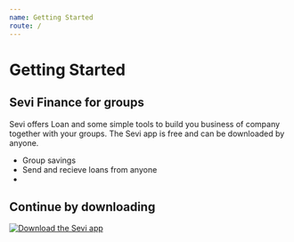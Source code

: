 ```yaml
---
name: Getting Started
route: /
---
```


# Getting Started

## Sevi Finance for groups

Sevi offers Loan and some simple tools to build you business of company together with your groups. The Sevi app is free and can be downloaded by anyone.

* Group savings
* Send and recieve loans from anyone
* 

## Continue by downloading

 [![Download the Sevi app](https://assets.mspimages.in/wp-content/uploads/2018/11/Google-Play-Store--e1543305829475.jpg
 "Download sevi app")](http://sevi.io/app)



